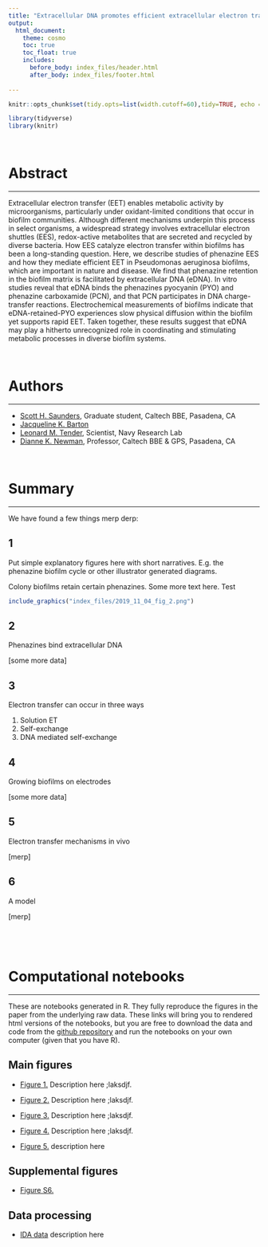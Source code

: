 ```yaml
---
title: "Extracellular DNA promotes efficient extracellular electron transfer by pyocyanin in *Pseudomonas aeruginosa* biofilms."
output: 
  html_document:
    theme: cosmo
    toc: true
    toc_float: true
    includes:
      before_body: index_files/header.html
      after_body: index_files/footer.html
  
---
```


```r
knitr::opts_chunk$set(tidy.opts=list(width.cutoff=60),tidy=TRUE, echo = F, message=FALSE, warning=FALSE, fig.align="center", fig.retina = 2)

library(tidyverse)
library(knitr)
```

<br>

# Abstract

---

Extracellular electron transfer (EET) enables metabolic activity by microorganisms, particularly under oxidant-limited conditions that occur in biofilm communities. Although different mechanisms underpin this process in select organisms, a widespread strategy involves extracellular electron shuttles (EES), redox-active metabolites that are secreted and recycled by diverse bacteria. How EES catalyze electron transfer within biofilms has been a long-standing question. Here, we describe studies of phenazine EES and how they mediate efficient EET in Pseudomonas aeruginosa biofilms, which are important in nature and disease. We find that phenazine retention in the biofilm matrix is facilitated by extracellular DNA (eDNA). In vitro studies reveal that eDNA binds the phenazines pyocyanin (PYO) and phenazine carboxamide (PCN), and that PCN participates in DNA charge-transfer reactions. Electrochemical measurements of biofilms indicate that eDNA-retained-PYO experiences slow physical diffusion within the biofilm yet supports rapid EET. Taken together, these results suggest that eDNA may play a hitherto unrecognized role in coordinating and stimulating metabolic processes in diverse biofilm systems.

<br>

# Authors

---

* [Scott H. Saunders](https://scott-saunders.github.io/labwork/), Graduate student, Caltech BBE, Pasadena, CA
* [Jacqueline K. Barton](http://www.its.caltech.edu/~jkbgrp/)
* [Leonard M. Tender](NRL), Scientist, Navy Research Lab
* [Dianne K. Newman](http://dknweb.caltech.edu/Newman_Lab.html), Professor, Caltech BBE & GPS, Pasadena, CA

<br>

# Summary {.tabset}

----

We have found a few things merp derp:

## 1

Put simple explanatory figures here with short narratives. E.g. the phenazine biofilm cycle or other illustrator generated diagrams.

Colony biofilms retain certain phenazines. Some more text here. Test

```r
include_graphics("index_files/2019_11_04_fig_2.png")
```

## 2

Phenazines bind extracellular DNA

[some more data]

## 3

Electron transfer can occur in three ways

1. Solution ET
2. Self-exchange
3. DNA mediated self-exchange

## 4

Growing biofilms on electrodes

[some more data]

## 5

Electron transfer mechanisms in vivo

[merp]

## 6

A model

[merp]

# {.toc-ignore}
<br>

# Computational notebooks

----

These are notebooks generated in R. They fully reproduce the figures in the paper from the underlying raw data. These links will bring you to rendered html versions of the notebooks, but you are free to download the data and code from the [github repository]() and run the notebooks on your own computer (given that you have R).

## Main figures

* [Figure 1.](https://scott-saunders.github.io/phz_eDNA_2019/code/figures/Fig_1/phz2019_Fig_1_colony_retention.html) Description here ;laksdjf.

* [Figure 2.](https://scott-saunders.github.io/phz_eDNA_2019/code/figures/Fig_2/phz2019_Fig_2_PYO_eDNA.html) Description here ;laksdjf.

* [Figure 3.](https://scott-saunders.github.io/phz_eDNA_2019/code/figures/Fig_3/phz2019_Fig_3_phz_ET_invitro.html) Description here ;laksdjf.

* [Figure 4.](https://scott-saunders.github.io/phz_eDNA_2019/code/figures/Fig_4/phz2019_Fig_4.html) Description here ;laksdjf.

* [Figure 5.](https://scott-saunders.github.io/phz_eDNA_2019/code/figures/Fig_6/phz2019_Fig_6.html) description here

## Supplemental figures

* [Figure S6.](https://scott-saunders.github.io/phz_eDNA_2019/code/figures/supplement/phz_eDNA_2019_Fig_S6.html)

## Data processing

* [IDA data](https://scott-saunders.github.io/phz_eDNA_2019/code/processing/IDA_dPHZ/IDA_dPHZ_processing.html) description here
